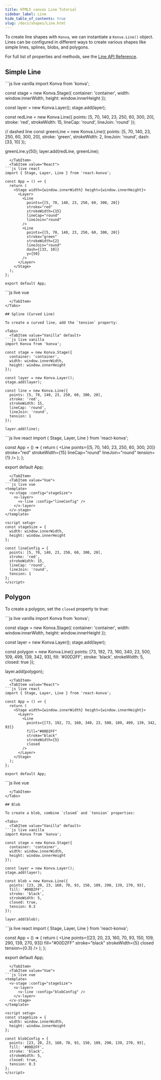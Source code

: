 ```yaml
---
title: HTML5 canvas Line Tutorial
sidebar_label: Line
hide_table_of_contents: true
slug: /docs/shapes/Line.html
---
```


To create line shapes with `Konva`, we can instantiate a `Konva.Line()` object. Lines can be configured in different ways to create various shapes like simple lines, splines, blobs, and polygons.

For full list of properties and methods, see the [Line API Reference](/docs/api/Konva.Line.html).


## Simple Line

<Tabs>
  <TabItem value="Vanilla" default>
```js live vanilla
import Konva from 'konva';

const stage = new Konva.Stage({
  container: 'container',
  width: window.innerWidth,
  height: window.innerHeight
});

const layer = new Konva.Layer();
stage.add(layer);

const redLine = new Konva.Line({
  points: [5, 70, 140, 23, 250, 60, 300, 20],
  stroke: 'red',
  strokeWidth: 15,
  lineCap: 'round',
  lineJoin: 'round'
});

// dashed line
const greenLine = new Konva.Line({
  points: [5, 70, 140, 23, 250, 60, 300, 20],
  stroke: 'green',
  strokeWidth: 2,
  lineJoin: 'round',
  dash: [33, 10]
});

greenLine.y(50);
layer.add(redLine, greenLine);
```
  </TabItem>
  <TabItem value="React">
```js live react
import { Stage, Layer, Line } from 'react-konva';

const App = () => {
  return (
    <Stage width={window.innerWidth} height={window.innerHeight}>
      <Layer>
        <Line
          points={[5, 70, 140, 23, 250, 60, 300, 20]}
          stroke="red"
          strokeWidth={15}
          lineCap="round"
          lineJoin="round"
        />
        <Line
          points={[5, 70, 140, 23, 250, 60, 300, 20]}
          stroke="green"
          strokeWidth={2}
          lineJoin="round"
          dash={[33, 10]}
          y={50}
        />
      </Layer>
    </Stage>
  );
};

export default App;
```
  </TabItem>
  <TabItem value="Vue">
```js live vue
<template>
  <v-stage :config="stageSize">
    <v-layer>
      <v-line :config="redLineConfig" />
      <v-line :config="greenLineConfig" />
    </v-layer>
  </v-stage>
</template>

<script setup>
const stageSize = {
  width: window.innerWidth,
  height: window.innerHeight
};

const redLineConfig = {
  points: [5, 70, 140, 23, 250, 60, 300, 20],
  stroke: 'red',
  strokeWidth: 15,
  lineCap: 'round',
  lineJoin: 'round'
};

const greenLineConfig = {
  points: [5, 70, 140, 23, 250, 60, 300, 20],
  stroke: 'green',
  strokeWidth: 2,
  lineJoin: 'round',
  dash: [33, 10],
  y: 50
};
</script>
```
  </TabItem>
</Tabs>

## Spline (Curved Line)

To create a curved line, add the `tension` property:

<Tabs>
  <TabItem value="Vanilla" default>
```js live vanilla
import Konva from 'konva';

const stage = new Konva.Stage({
  container: 'container',
  width: window.innerWidth,
  height: window.innerHeight
});

const layer = new Konva.Layer();
stage.add(layer);

const line = new Konva.Line({
  points: [5, 70, 140, 23, 250, 60, 300, 20],
  stroke: 'red',
  strokeWidth: 15,
  lineCap: 'round',
  lineJoin: 'round',
  tension: 1
});

layer.add(line);
```
  </TabItem>
  <TabItem value="React">
```js live react
import { Stage, Layer, Line } from 'react-konva';

const App = () => {
  return (
    <Stage width={window.innerWidth} height={window.innerHeight}>
      <Layer>
        <Line
          points={[5, 70, 140, 23, 250, 60, 300, 20]}
          stroke="red"
          strokeWidth={15}
          lineCap="round"
          lineJoin="round"
          tension={1}
        />
      </Layer>
    </Stage>
  );
};

export default App;
```
  </TabItem>
  <TabItem value="Vue">
```js live vue
<template>
  <v-stage :config="stageSize">
    <v-layer>
      <v-line :config="lineConfig" />
    </v-layer>
  </v-stage>
</template>

<script setup>
const stageSize = {
  width: window.innerWidth,
  height: window.innerHeight
};

const lineConfig = {
  points: [5, 70, 140, 23, 250, 60, 300, 20],
  stroke: 'red',
  strokeWidth: 15,
  lineCap: 'round',
  lineJoin: 'round',
  tension: 1
};
</script>
```
  </TabItem>
</Tabs>

## Polygon

To create a polygon, set the `closed` property to true:

<Tabs>
  <TabItem value="Vanilla" default>
```js live vanilla
import Konva from 'konva';

const stage = new Konva.Stage({
  container: 'container',
  width: window.innerWidth,
  height: window.innerHeight
});

const layer = new Konva.Layer();
stage.add(layer);

const polygon = new Konva.Line({
  points: [73, 192, 73, 160, 340, 23, 500, 109, 499, 139, 342, 93],
  fill: '#00D2FF',
  stroke: 'black',
  strokeWidth: 5,
  closed: true
});

layer.add(polygon);
```
  </TabItem>
  <TabItem value="React">
```js live react
import { Stage, Layer, Line } from 'react-konva';

const App = () => {
  return (
    <Stage width={window.innerWidth} height={window.innerHeight}>
      <Layer>
        <Line
          points={[73, 192, 73, 160, 340, 23, 500, 109, 499, 139, 342, 93]}
          fill="#00D2FF"
          stroke="black"
          strokeWidth={5}
          closed
        />
      </Layer>
    </Stage>
  );
};

export default App;
```
  </TabItem>
  <TabItem value="Vue">
```js live vue
<template>
  <v-stage :config="stageSize">
    <v-layer>
      <v-line :config="polygonConfig" />
    </v-layer>
  </v-stage>
</template>

<script setup>
const stageSize = {
  width: window.innerWidth,
  height: window.innerHeight
};

const polygonConfig = {
  points: [73, 192, 73, 160, 340, 23, 500, 109, 499, 139, 342, 93],
  fill: '#00D2FF',
  stroke: 'black',
  strokeWidth: 5,
  closed: true
};
</script>
```
  </TabItem>
</Tabs>

## Blob

To create a blob, combine `closed` and `tension` properties:

<Tabs>
  <TabItem value="Vanilla" default>
```js live vanilla
import Konva from 'konva';

const stage = new Konva.Stage({
  container: 'container',
  width: window.innerWidth,
  height: window.innerHeight
});

const layer = new Konva.Layer();
stage.add(layer);

const blob = new Konva.Line({
  points: [23, 20, 23, 160, 70, 93, 150, 109, 290, 139, 270, 93],
  fill: '#00D2FF',
  stroke: 'black',
  strokeWidth: 5,
  closed: true,
  tension: 0.3
});

layer.add(blob);
```
  </TabItem>
  <TabItem value="React">
```js live react
import { Stage, Layer, Line } from 'react-konva';

const App = () => {
  return (
    <Stage width={window.innerWidth} height={window.innerHeight}>
      <Layer>
        <Line
          points={[23, 20, 23, 160, 70, 93, 150, 109, 290, 139, 270, 93]}
          fill="#00D2FF"
          stroke="black"
          strokeWidth={5}
          closed
          tension={0.3}
        />
      </Layer>
    </Stage>
  );
};

export default App;
```
  </TabItem>
  <TabItem value="Vue">
```js live vue
<template>
  <v-stage :config="stageSize">
    <v-layer>
      <v-line :config="blobConfig" />
    </v-layer>
  </v-stage>
</template>

<script setup>
const stageSize = {
  width: window.innerWidth,
  height: window.innerHeight
};

const blobConfig = {
  points: [23, 20, 23, 160, 70, 93, 150, 109, 290, 139, 270, 93],
  fill: '#00D2FF',
  stroke: 'black',
  strokeWidth: 5,
  closed: true,
  tension: 0.3
};
</script>
```
  </TabItem>
</Tabs> 
